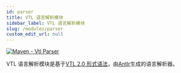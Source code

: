 ```yaml
---
id: parser
title: VTL 语言解析模块
sidebar_label: VTL 语言解析模块
slug: /modules/parser
custom_edit_url: null
---
```


[![Maven - Vtl Parser](https://maven-badges.herokuapp.com/maven-central/fr.insee.trevas/vtl-parser/badge.svg)](https://maven-badges.herokuapp.com/maven-central/fr.insee.trevas/vtl-parser)

VTL 语言解析模块是基于[VTL 2.0 形式语法](https://github.com/InseeFr/Trevas/tree/master/vtl-parser/src/main/antlr4/fr/insee/vtl/parser)，由[Antlr](https://www.antlr.org/)生成的语言解析器。

